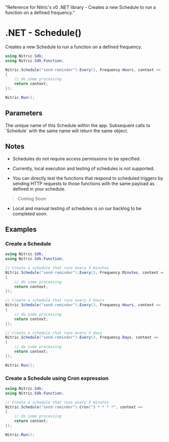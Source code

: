   "Reference for Nitric's v0 .NET library - Creates a new Schedule to run a function on a defined frequency."

# .NET - Schedule()

Creates a new Schedule to run a function on a defined frequency.

```csharp
using Nitric.Sdk;
using Nitric.Sdk.Function;

Nitric.Schedule("send-reminder").Every(3, Frequency.Hours, context =>
{
    // do some processing
    return context;
});

Nitric.Run();
```

## Parameters

<Properties>
  <Property name="description" type="string" required>
    The unique name of this Schedule within the app. Subsequent calls to
    `Schedule` with the same name will return the same object.
  </Property>
</Properties>

## Notes

- Schedules do not require access permissions to be specified.

- Currently, local execution and testing of schedules is not supported.

- You can directly test the functions that respond to scheduled triggers by sending HTTP requests to those functions with the same payload as defined in your schedule.

> Coming Soon

- Local and manual testing of schedules is on our backlog to be completed soon.

## Examples

### Create a Schedule

```csharp
using Nitric.Sdk;
using Nitric.Sdk.Function;

// Create a schedule that runs every 3 minutes
Nitric.Schedule("send-reminder").Every(3, Frequency.Minutes, context =>
{
    // do some processing
    return context;
});

// Create a schedule that runs every 3 hours
Nitric.Schedule("send-reminder").Every(3, Frequency.Hours, context =>
{
    // do some processing
    return context;
});

// Create a schedule that runs every 3 days
Nitric.Schedule("send-reminder").Every(3, Frequency.Days, context =>
{
    // do some processing
    return context;
});

Nitric.Run();
```

### Create a Schedule using Cron expression

```csharp
using Nitric.Sdk;
using Nitric.Sdk.Function;

// Create a schedule that runs every 3 minutes
Nitric.Schedule("send-reminder").Cron("3 * * * *", context =>
{
    // do some processing
    return context;
});

Nitric.Run();
```
